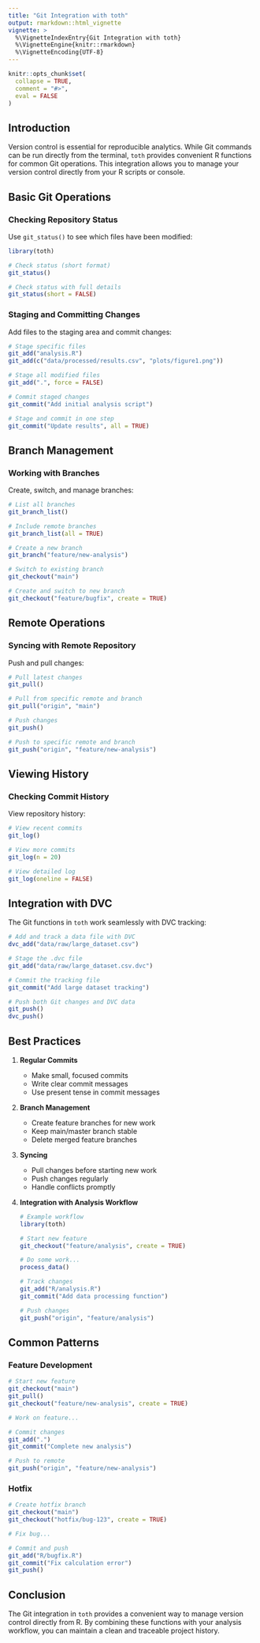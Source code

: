 ```yaml
---
title: "Git Integration with toth"
output: rmarkdown::html_vignette
vignette: >
  %\VignetteIndexEntry{Git Integration with toth}
  %\VignetteEngine{knitr::rmarkdown}
  %\VignetteEncoding{UTF-8}
---
```


```r
knitr::opts_chunk$set(
  collapse = TRUE,
  comment = "#>",
  eval = FALSE
)
```

## Introduction

Version control is essential for reproducible analytics. While Git commands can be run directly from the terminal, `toth` provides convenient R functions for common Git operations. This integration allows you to manage your version control directly from your R scripts or console.

## Basic Git Operations

### Checking Repository Status

Use `git_status()` to see which files have been modified:

```r
library(toth)

# Check status (short format)
git_status()

# Check status with full details
git_status(short = FALSE)
```

### Staging and Committing Changes

Add files to the staging area and commit changes:

```r
# Stage specific files
git_add("analysis.R")
git_add(c("data/processed/results.csv", "plots/figure1.png"))

# Stage all modified files
git_add(".", force = FALSE)

# Commit staged changes
git_commit("Add initial analysis script")

# Stage and commit in one step
git_commit("Update results", all = TRUE)
```

## Branch Management

### Working with Branches

Create, switch, and manage branches:

```r
# List all branches
git_branch_list()

# Include remote branches
git_branch_list(all = TRUE)

# Create a new branch
git_branch("feature/new-analysis")

# Switch to existing branch
git_checkout("main")

# Create and switch to new branch
git_checkout("feature/bugfix", create = TRUE)
```

## Remote Operations

### Syncing with Remote Repository

Push and pull changes:

```r
# Pull latest changes
git_pull()

# Pull from specific remote and branch
git_pull("origin", "main")

# Push changes
git_push()

# Push to specific remote and branch
git_push("origin", "feature/new-analysis")
```

## Viewing History

### Checking Commit History

View repository history:

```r
# View recent commits
git_log()

# View more commits
git_log(n = 20)

# View detailed log
git_log(oneline = FALSE)
```

## Integration with DVC

The Git functions in `toth` work seamlessly with DVC tracking:

```r
# Add and track a data file with DVC
dvc_add("data/raw/large_dataset.csv")

# Stage the .dvc file
git_add("data/raw/large_dataset.csv.dvc")

# Commit the tracking file
git_commit("Add large dataset tracking")

# Push both Git changes and DVC data
git_push()
dvc_push()
```

## Best Practices

1. **Regular Commits**
   - Make small, focused commits
   - Write clear commit messages
   - Use present tense in commit messages

2. **Branch Management**
   - Create feature branches for new work
   - Keep main/master branch stable
   - Delete merged feature branches

3. **Syncing**
   - Pull changes before starting new work
   - Push changes regularly
   - Handle conflicts promptly

4. **Integration with Analysis Workflow**
   ```r
   # Example workflow
   library(toth)
   
   # Start new feature
   git_checkout("feature/analysis", create = TRUE)
   
   # Do some work...
   process_data()
   
   # Track changes
   git_add("R/analysis.R")
   git_commit("Add data processing function")
   
   # Push changes
   git_push("origin", "feature/analysis")
   ```

## Common Patterns

### Feature Development

```r
# Start new feature
git_checkout("main")
git_pull()
git_checkout("feature/new-analysis", create = TRUE)

# Work on feature...

# Commit changes
git_add(".")
git_commit("Complete new analysis")

# Push to remote
git_push("origin", "feature/new-analysis")
```

### Hotfix

```r
# Create hotfix branch
git_checkout("main")
git_checkout("hotfix/bug-123", create = TRUE)

# Fix bug...

# Commit and push
git_add("R/bugfix.R")
git_commit("Fix calculation error")
git_push()
```

## Conclusion

The Git integration in `toth` provides a convenient way to manage version control directly from R. By combining these functions with your analysis workflow, you can maintain a clean and traceable project history. 